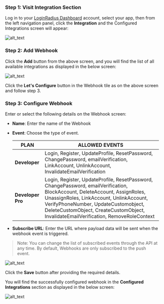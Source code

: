 ### Step 1: Visit Integration Section

Log in to your <a href="https://dashboard.loginradius.com/dashboard" target="_blank">LoginRadius Dashboard</a> account, select your app, then from the left navigation panel, click the **Integration** and the Configured Integrations screen will appear:

![alt_text](../../assets/blog-common/configured-integration.png "image_tooltip")

### Step 2: Add Webhook

Click the **Add** button from the above screen, and you will find the list of all available integrations as displayed in the below screen:

![alt_text](./images/available-integration.png "image_tooltip")

Click the **Let's Configure** button in the Webhook tile as on the above screen and follow step 3.

### Step 3: Configure Webhook

Enter or select the following details on the Webhook screen:

- **Name**: Enter the name of the Webhook
- **Event**: Choose the type of event.

  | PLAN              | ALLOWED EVENTS                                                                                                                                                                                                                                                                                       |
  | ----------------- | ---------------------------------------------------------------------------------------------------------------------------------------------------------------------------------------------------------------------------------------------------------------------------------------------------- |
  | **Developer**     | Login, Register, UpdateProfile, ResetPassword, ChangePassword, emailVerification, LinkAccount, UnlinkAccount, InvalidateEmailVerification                                                                                                                                                            |
  | **Developer Pro** | Login, Register, UpdateProfile, ResetPassword, ChangePassword, emailVerification, BlockAccount, DeleteAccount, AssignRoles, UnassignRoles, LinkAccount, UnlinkAccount, VerifyPhoneNumber, UpdateCustomobject, DeleteCustomObject, CreateCustomObject, InvalidateEmailVerification, RemoveRoleContext |

- **Subscribe URL**: Enter the URL where payload data will be sent when the webhook event is triggered.

> Note: You can change the list of subscribed events through the API at any time. By default, Webhooks are only subscribed to the push event.

![alt_text](./images/add-webhook.png "image_tooltip")

Click the **Save** button after providing the required details.

You will find the successfully configured webhook in the **Configured Integrations** section as displayed in the below screen:

![alt_text](./images/configured-webhook.png "image_tooltip")
